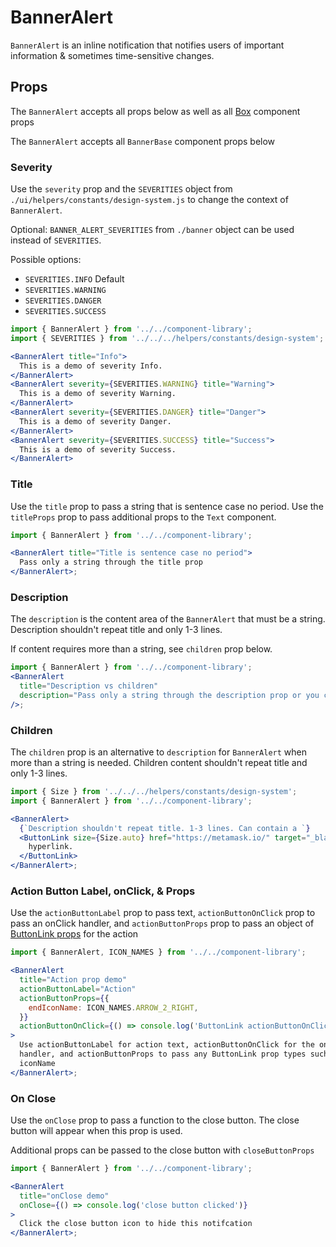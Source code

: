 
# BannerAlert

`BannerAlert` is an inline notification that notifies users of important information & sometimes time-sensitive changes.

<Canvas>
  <Story id="components-componentlibrary-banneralert--default-story" />
</Canvas>

## Props

The `BannerAlert` accepts all props below as well as all [Box](/docs/components-ui-box--default-story#props) component props

<ArgsTable of={BannerAlert} />

The `BannerAlert` accepts all `BannerBase` component props below

<ArgsTable of={BannerBase} />

### Severity

Use the `severity` prop and the `SEVERITIES` object from `./ui/helpers/constants/design-system.js` to change the context of `BannerAlert`.

Optional: `BANNER_ALERT_SEVERITIES` from `./banner` object can be used instead of `SEVERITIES`.

Possible options:

- `SEVERITIES.INFO` Default
- `SEVERITIES.WARNING`
- `SEVERITIES.DANGER`
- `SEVERITIES.SUCCESS`

<Canvas>
  <Story id="components-componentlibrary-banneralert--severity" />
</Canvas>

```jsx
import { BannerAlert } from '../../component-library';
import { SEVERITIES } from '../../../helpers/constants/design-system';

<BannerAlert title="Info">
  This is a demo of severity Info.
</BannerAlert>
<BannerAlert severity={SEVERITIES.WARNING} title="Warning">
  This is a demo of severity Warning.
</BannerAlert>
<BannerAlert severity={SEVERITIES.DANGER} title="Danger">
  This is a demo of severity Danger.
</BannerAlert>
<BannerAlert severity={SEVERITIES.SUCCESS} title="Success">
  This is a demo of severity Success.
</BannerAlert>
```

### Title

Use the `title` prop to pass a string that is sentence case no period. Use the `titleProps` prop to pass additional props to the `Text` component.

<Canvas>
  <Story id="components-componentlibrary-banneralert--title" />
</Canvas>

```jsx
import { BannerAlert } from '../../component-library';

<BannerAlert title="Title is sentence case no period">
  Pass only a string through the title prop
</BannerAlert>;
```

### Description

The `description` is the content area of the `BannerAlert` that must be a string. Description shouldn't repeat title and only 1-3 lines.

If content requires more than a string, see `children` prop below.

<Canvas>
  <Story id="components-componentlibrary-banneralert--description" />
</Canvas>

```jsx
import { BannerAlert } from '../../component-library';
<BannerAlert
  title="Description vs children"
  description="Pass only a string through the description prop or you can use children if the contents require more"
/>;
```

### Children

The `children` prop is an alternative to `description` for `BannerAlert` when more than a string is needed. Children content shouldn't repeat title and only 1-3 lines.

<Canvas>
  <Story id="components-componentlibrary-banneralert--children" />
</Canvas>

```jsx
import { Size } from '../../../helpers/constants/design-system';
import { BannerAlert } from '../../component-library';

<BannerAlert>
  {`Description shouldn't repeat title. 1-3 lines. Can contain a `}
  <ButtonLink size={Size.auto} href="https://metamask.io/" target="_blank">
    hyperlink.
  </ButtonLink>
</BannerAlert>;
```

### Action Button Label, onClick, & Props

Use the `actionButtonLabel` prop to pass text, `actionButtonOnClick` prop to pass an onClick handler, and `actionButtonProps` prop to pass an object of [ButtonLink props](/docs/components-componentlibrary-buttonlink--default-story) for the action

<Canvas>
  <Story id="components-componentlibrary-banneralert--action-button" />
</Canvas>

```jsx
import { BannerAlert, ICON_NAMES } from '../../component-library';

<BannerAlert
  title="Action prop demo"
  actionButtonLabel="Action"
  actionButtonProps={{
    endIconName: ICON_NAMES.ARROW_2_RIGHT,
  }}
  actionButtonOnClick={() => console.log('ButtonLink actionButtonOnClick demo')}
>
  Use actionButtonLabel for action text, actionButtonOnClick for the onClick
  handler, and actionButtonProps to pass any ButtonLink prop types such as
  iconName
</BannerAlert>;
```

### On Close

Use the `onClose` prop to pass a function to the close button. The close button will appear when this prop is used.

Additional props can be passed to the close button with `closeButtonProps`

<Canvas>
  <Story id="components-componentlibrary-banneralert--on-close" />
</Canvas>

```jsx
import { BannerAlert } from '../../component-library';

<BannerAlert
  title="onClose demo"
  onClose={() => console.log('close button clicked')}
>
  Click the close button icon to hide this notifcation
</BannerAlert>;
```
